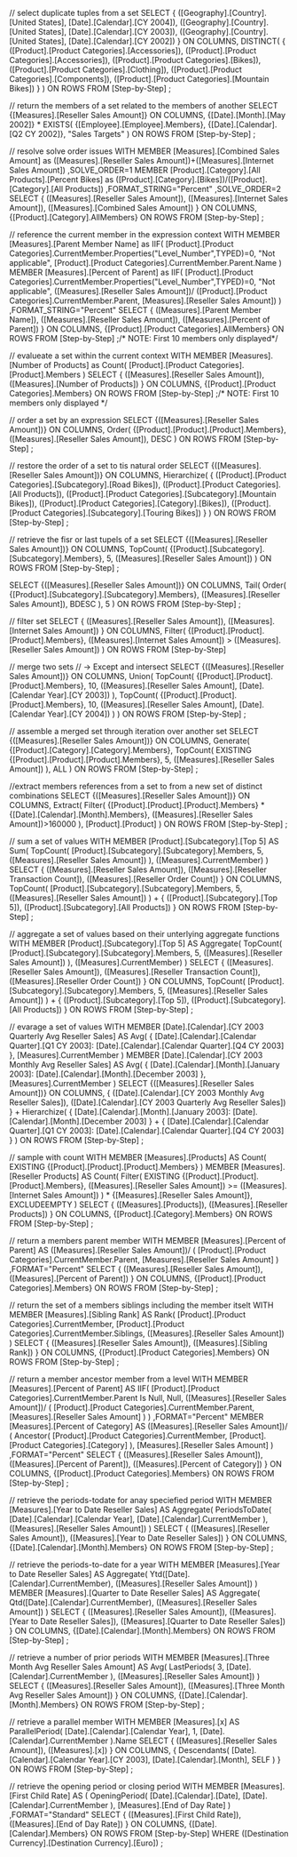 // select duplicate tuples from a set
SELECT
   {
      ([Geography].[Country].[United States], [Date].[Calendar].[CY 2004]),
      ([Geography].[Country].[United States], [Date].[Calendar].[CY 2003]),
      ([Geography].[Country].[United States], [Date].[Calendar].[CY 2002])
   } ON COLUMNS,
DISTINCT(
   {
      ([Product].[Product Categories].[Accessories]),
      ([Product].[Product Categories].[Accessories]),
      ([Product].[Product Categories].[Bikes]),
      ([Product].[Product Categories].[Clothing]),
      ([Product].[Product Categories].[Components]),
      ([Product].[Product Categories].[Mountain Bikes])
   }
) ON ROWS
FROM [Step-by-Step]
;

// return the members of a set related to the members of another
SELECT
   {[Measures].[Reseller Sales Amount]} ON COLUMNS,
   {[Date].[Month].[May 2002]} 
      * EXISTS(
           {[Employee].[Employee].Members},
           {[Date].[Calendar].[Q2 CY 2002]},
           "Sales Targets"
           )
   ON ROWS
FROM [Step-by-Step]
;

// resolve solve order issues
WITH
MEMBER [Measures].[Combined Sales Amount] as
   ([Measures].[Reseller Sales Amount])+([Measures].[Internet Sales Amount])
   ,SOLVE_ORDER=1
MEMBER [Product].[Category].[All Products].[Percent Bikes] as
   ([Product].[Category].[Bikes])/([Product].[Category].[All Products])
   ,FORMAT_STRING="Percent"
   ,SOLVE_ORDER=2
SELECT
   {
      ([Measures].[Reseller Sales Amount]),
      ([Measures].[Internet Sales Amount]),
      ([Measures].[Combined Sales Amount])
   } ON COLUMNS,
   {[Product].[Category].AllMembers} ON ROWS
FROM [Step-by-Step]
;


// reference the current member in the expression context
WITH
MEMBER [Measures].[Parent Member Name] as
   IIF(
      [Product].[Product Categories].CurrentMember.Properties("Level_Number",TYPED)=0,
      "Not applicable", 
      [Product].[Product Categories].CurrentMember.Parent.Name
      )
MEMBER [Measures].[Percent of Parent] as
   IIF(
      [Product].[Product Categories].CurrentMember.Properties("Level_Number",TYPED)=0,
      "Not applicable",
      ([Measures].[Reseller Sales Amount])/
         ([Product].[Product Categories].CurrentMember.Parent, [Measures].[Reseller Sales Amount])
      )
   ,FORMAT_STRING="Percent"
SELECT
   {
      ([Measures].[Parent Member Name]),
      ([Measures].[Reseller Sales Amount]),
      ([Measures].[Percent of Parent])
   } ON COLUMNS,
   {[Product].[Product Categories].AllMembers} ON ROWS
FROM [Step-by-Step]
;/*  NOTE: First 10 members only displayed*/


// evalueate a set within the current context
WITH
MEMBER [Measures].[Number of Products] as
   Count(
      [Product].[Product Categories].[Product].Members
      )
SELECT
   {
      ([Measures].[Reseller Sales Amount]),
      ([Measures].[Number of Products])
   } ON COLUMNS,
   {[Product].[Product Categories].Members} ON ROWS
FROM [Step-by-Step]
;/*  NOTE: First 10 members only displayed */


// order a set by an expression
SELECT
    {([Measures].[Reseller Sales Amount])} ON COLUMNS,
    Order(
        {[Product].[Product].[Product].Members},
        ([Measures].[Reseller Sales Amount]),
        DESC
        ) ON ROWS
FROM [Step-by-Step]
;

// restore the order of a set to tis natural order
SELECT
    {([Measures].[Reseller Sales Amount])} ON COLUMNS,
    Hierarchize(
       {
           ([Product].[Product Categories].[Subcategory].[Road Bikes]), 
           ([Product].[Product Categories].[All Products]),
           ([Product].[Product Categories].[Subcategory].[Mountain Bikes]), 
           ([Product].[Product Categories].[Category].[Bikes]),
           ([Product].[Product Categories].[Subcategory].[Touring Bikes]) 
           }
       ) ON ROWS
FROM [Step-by-Step]
;

// retrieve the fisr or last tupels of a set
SELECT
    {([Measures].[Reseller Sales Amount])} ON COLUMNS,
    TopCount(
        {[Product].[Subcategory].[Subcategory].Members},
        5,
        ([Measures].[Reseller Sales Amount])
        ) ON ROWS
FROM [Step-by-Step]
;

SELECT
    {([Measures].[Reseller Sales Amount])} ON COLUMNS,
    Tail(
        Order(
            {[Product].[Subcategory].[Subcategory].Members},
            ([Measures].[Reseller Sales Amount]),
            BDESC
            ),
        5
        ) ON ROWS
FROM [Step-by-Step]
;


// filter set
SELECT
    {
        ([Measures].[Reseller Sales Amount]),
        ([Measures].[Internet Sales Amount])
        } ON COLUMNS,
    Filter(
        {[Product].[Product].[Product].Members},
        ([Measures].[Internet Sales Amount]) > ([Measures].[Reseller Sales Amount])
        ) ON ROWS
FROM [Step-by-Step]

// merge two sets
// -> Except and intersect
SELECT
    {([Measures].[Reseller Sales Amount])} ON COLUMNS,
    Union(
        TopCount(
            {[Product].[Product].[Product].Members},
            10,
            ([Measures].[Reseller Sales Amount], [Date].[Calendar Year].[CY 2003])
            ),
        TopCount(
            {[Product].[Product].[Product].Members},
            10,
            ([Measures].[Reseller Sales Amount], [Date].[Calendar Year].[CY 2004])
            )
        ) ON ROWS
FROM [Step-by-Step]
;


// assemble a merged set through iteration over another set
SELECT
    {([Measures].[Reseller Sales Amount])} ON COLUMNS,
    Generate(
        {[Product].[Category].[Category].Members},
        TopCount(
            EXISTING {[Product].[Product].[Product].Members},
            5,
            ([Measures].[Reseller Sales Amount])
            ),
        ALL
        ) ON ROWS
FROM [Step-by-Step]
;

//extract members references from a set to from a new set of distinct combinations
SELECT
    {([Measures].[Reseller Sales Amount])} ON COLUMNS,
    Extract(
        Filter(
            {[Product].[Product].[Product].Members} * 
                {[Date].[Calendar].[Month].Members},
            ([Measures].[Reseller Sales Amount])>160000
            ),
        [Product].[Product]
        ) ON ROWS
FROM [Step-by-Step]
;

// sum a set of values
WITH
MEMBER [Product].[Subcategory].[Top 5] AS
    Sum(
        TopCount(
            [Product].[Subcategory].[Subcategory].Members,
            5,
            ([Measures].[Reseller Sales Amount])
            ),
        ([Measures].CurrentMember)
        )
SELECT
    {
        ([Measures].[Reseller Sales Amount]),
        ([Measures].[Reseller Transaction Count]),
        ([Measures].[Reseller Order Count])
        } ON COLUMNS,
    TopCount(
        [Product].[Subcategory].[Subcategory].Members,
        5,
        ([Measures].[Reseller Sales Amount])
        ) +
        {
            ([Product].[Subcategory].[Top 5]),
            ([Product].[Subcategory].[All Products])
            } ON ROWS
FROM [Step-by-Step]
;


// aggregate a set of values based on their unterlying aggregate functions
WITH
MEMBER [Product].[Subcategory].[Top 5] AS
    Aggregate(
        TopCount(
            [Product].[Subcategory].[Subcategory].Members,
            5,
            ([Measures].[Reseller Sales Amount])
            ),
        ([Measures].CurrentMember)
        )
SELECT
    {
        ([Measures].[Reseller Sales Amount]),
        ([Measures].[Reseller Transaction Count]),
        ([Measures].[Reseller Order Count])
    } ON COLUMNS,
    TopCount(
        [Product].[Subcategory].[Subcategory].Members,
        5,
        ([Measures].[Reseller Sales Amount])
        ) +
        {
            ([Product].[Subcategory].[Top 5]),
            ([Product].[Subcategory].[All Products])
        } ON ROWS
FROM [Step-by-Step]
;


// evarage a set of values
WITH 
MEMBER [Date].[Calendar].[CY 2003 Quarterly Avg Reseller Sales] AS
    Avg(
        {
            [Date].[Calendar].[Calendar Quarter].[Q1 CY 2003]:
            [Date].[Calendar].[Calendar Quarter].[Q4 CY 2003]
            },
        [Measures].CurrentMember
        )
MEMBER [Date].[Calendar].[CY 2003 Monthly Avg Reseller Sales] AS
    Avg(
        {
            [Date].[Calendar].[Month].[January 2003]:
            [Date].[Calendar].[Month].[December 2003]
            },
        [Measures].CurrentMember
        )
SELECT
    {([Measures].[Reseller Sales Amount])} ON COLUMNS,
    {
        ([Date].[Calendar].[CY 2003 Monthly Avg Reseller Sales]),
        ([Date].[Calendar].[CY 2003 Quarterly Avg Reseller Sales])
        } +
    Hierarchize(
        {
            [Date].[Calendar].[Month].[January 2003]:
            [Date].[Calendar].[Month].[December 2003]
            } +
        {
            [Date].[Calendar].[Calendar Quarter].[Q1 CY 2003]:
            [Date].[Calendar].[Calendar Quarter].[Q4 CY 2003]
            }
        ) ON ROWS
FROM [Step-by-Step]
;


// sample with count
WITH
MEMBER [Measures].[Products] AS
    Count(
        EXISTING {[Product].[Product].[Product].Members}
        )
MEMBER [Measures].[Reseller Products] AS
    Count(
        Filter(
            EXISTING {[Product].[Product].[Product].Members},
            ([Measures].[Reseller Sales Amount]) >= 
            ([Measures].[Internet Sales Amount])
            ) * {[Measures].[Reseller Sales Amount]},
            EXCLUDEEMPTY
        )
SELECT
    {
        ([Measures].[Products]),
        ([Measures].[Reseller Products])
        } ON COLUMNS,
    {[Product].[Category].Members} ON ROWS
FROM [Step-by-Step]
;

// return a members parent member
WITH
MEMBER [Measures].[Percent of Parent] AS
    ([Measures].[Reseller Sales Amount])/
        (
            [Product].[Product Categories].CurrentMember.Parent,
            [Measures].[Reseller Sales Amount]
            )
    ,FORMAT="Percent"
SELECT
    {
        ([Measures].[Reseller Sales Amount]),
        ([Measures].[Percent of Parent])
        } ON COLUMNS,
    {[Product].[Product Categories].Members} ON ROWS
FROM [Step-by-Step]
;

// return the set of a members siblings including the member itselt
WITH 
MEMBER [Measures].[Sibling Rank] AS
    Rank(
        [Product].[Product Categories].CurrentMember,
        [Product].[Product Categories].CurrentMember.Siblings,
        ([Measures].[Reseller Sales Amount])
        )
SELECT
    {
        ([Measures].[Reseller Sales Amount]),
        ([Measures].[Sibling Rank])
        } ON COLUMNS,
    {[Product].[Product Categories].Members} ON ROWS
FROM [Step-by-Step]
;


// return a member ancestor member from a level
WITH
MEMBER [Measures].[Percent of Parent] AS
    IIF(
        [Product].[Product Categories].CurrentMember.Parent Is Null, 
        Null,
        ([Measures].[Reseller Sales Amount])/
            (
                [Product].[Product Categories].CurrentMember.Parent,
                [Measures].[Reseller Sales Amount]
                )
        )
    ,FORMAT="Percent"
MEMBER [Measures].[Percent of Category] AS
    ([Measures].[Reseller Sales Amount])/
        (
            Ancestor(
                [Product].[Product Categories].CurrentMember,
                [Product].[Product Categories].[Category]
                ),
            [Measures].[Reseller Sales Amount]
            )
    ,FORMAT="Percent"
SELECT
    {
        ([Measures].[Reseller Sales Amount]),
        ([Measures].[Percent of Parent]),
        ([Measures].[Percent of Category])
        } ON COLUMNS,
    {[Product].[Product Categories].Members} ON ROWS
FROM [Step-by-Step]
;

// retrieve the periods-todate for anay speciefied period
WITH
MEMBER [Measures].[Year to Date Reseller Sales] AS
    Aggregate(
        PeriodsToDate(
            [Date].[Calendar].[Calendar Year],
            [Date].[Calendar].CurrentMember
            ),
        ([Measures].[Reseller Sales Amount])
        )
SELECT
    {
        ([Measures].[Reseller Sales Amount]),
        ([Measures].[Year to Date Reseller Sales])
        } ON COLUMNS,
    {[Date].[Calendar].[Month].Members} ON ROWS
FROM [Step-by-Step]
;

// retrieve the periods-to-date for a year
WITH
MEMBER [Measures].[Year to Date Reseller Sales] AS
    Aggregate(
        Ytd([Date].[Calendar].CurrentMember),
        ([Measures].[Reseller Sales Amount])
        )
MEMBER [Measures].[Quarter to Date Reseller Sales] AS
    Aggregate(
        Qtd([Date].[Calendar].CurrentMember),
        ([Measures].[Reseller Sales Amount])
        )
SELECT
    {
        ([Measures].[Reseller Sales Amount]),
        ([Measures].[Year to Date Reseller Sales]),
        ([Measures].[Quarter to Date Reseller Sales])
        } ON COLUMNS,
    {[Date].[Calendar].[Month].Members} ON ROWS
FROM [Step-by-Step]
;

// retrieve a number of prior periods
WITH
MEMBER [Measures].[Three Month Avg Reseller Sales Amount] AS
    Avg(
        LastPeriods(
            3,
            [Date].[Calendar].CurrentMember
            ),
        ([Measures].[Reseller Sales Amount])
        )
SELECT
    {
        ([Measures].[Reseller Sales Amount]),
        ([Measures].[Three Month Avg Reseller Sales Amount])
        } ON COLUMNS,
    {[Date].[Calendar].[Month].Members} ON ROWS
FROM [Step-by-Step]
;

// retrieve a parallel member
WITH
MEMBER [Measures].[x] AS
    ParallelPeriod(
        [Date].[Calendar].[Calendar Year],
        1,
        [Date].[Calendar].CurrentMember
        ).Name
SELECT
    {
        ([Measures].[Reseller Sales Amount]),
        ([Measures].[x])
        } ON COLUMNS,
    {
        Descendants(
            [Date].[Calendar].[Calendar Year].[CY 2003],
            [Date].[Calendar].[Month],
            SELF
            )
         } ON ROWS
FROM [Step-by-Step]
;

// retrieve the opening period or closing period
WITH
MEMBER [Measures].[First Child Rate] AS
    (
        OpeningPeriod(
            [Date].[Calendar].[Date],
            [Date].[Calendar].CurrentMember
            ),
             [Measures].[End of Day Rate]
            )
       ,FORMAT="Standard"
SELECT
    {
        ([Measures].[First Child Rate]),
        ([Measures].[End of Day Rate])
        } ON COLUMNS,
    {[Date].[Calendar].Members} ON ROWS
FROM [Step-by-Step]
WHERE ([Destination Currency].[Destination Currency].[Euro])
;













